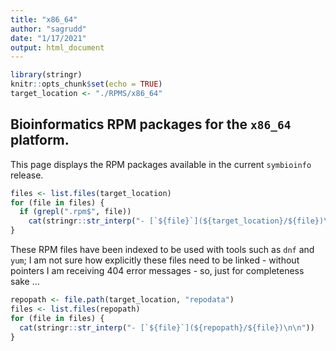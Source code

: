 ```yaml
---
title: "x86_64"
author: "sagrudd"
date: "1/17/2021"
output: html_document
---
```


```r
library(stringr)
knitr::opts_chunk$set(echo = TRUE)
target_location <- "./RPMS/x86_64"
```

## Bioinformatics RPM packages for the `x86_64` platform. 

This page displays the RPM packages available in the current `symbioinfo`
release.

```r

files <- list.files(target_location)
for (file in files) {
  if (grepl(".rpm$", file))
    cat(stringr::str_interp("- [`${file}`](${target_location}/${file})\n\n"))
}
```

These RPM files have been indexed to be used with tools such as `dnf` and `yum`;
I am not sure how explicitly these files need to be linked - without pointers I
am receiving 404 error messages - so, just for completeness sake ...

```r
repopath <- file.path(target_location, "repodata")
files <- list.files(repopath)
for (file in files) {
  cat(stringr::str_interp("- [`${file}`](${repopath}/${file})\n\n"))
}
```
